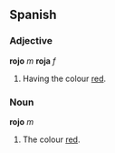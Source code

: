 ==Spanish==
===Adjective===
'''rojo''' ''m'' '''roja'''  ''f''

# Having the colour [[red]].

===Noun===
'''rojo''' ''m''

# The colour [[red]].